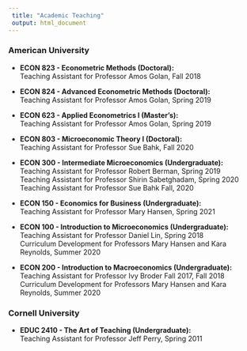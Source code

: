 ---
 title: "Academic Teaching"
 output: html_document
---
### American University 

* **ECON 823 - Econometric Methods (Doctoral):** \
Teaching Assistant for Professor Amos Golan, Fall 2018

* **ECON 824 - Advanced Econometric Methods (Doctoral):** \
Teaching Assistant for Professor Amos Golan, Spring 2019

* **ECON 623 - Applied Econometrics I (Master's):** \
Teaching Assistant for Professor Amos Golan, Spring 2019

* **ECON 803 - Microeconomic Theory I (Doctoral):** \
Teaching Assistant for Professor Sue Bahk, Fall 2020

* **ECON 300 - Intermediate Microeconomics (Undergraduate):** \
Teaching Assistant for Professor Robert Berman, Spring 2019    \
Teaching Assistant for Professor Shirin Sabetghadam, Spring 2020 \
Teaching Assistant for Professor Sue Bahk Fall, 2020

* **ECON 150 - Economics for Business (Undergraduate):** \
Teaching Assistant for Professor Mary Hansen, Spring 2021

* **ECON 100 - Introduction to Microeconomics (Undergraduate):** \
Teaching Assistant for Professor Daniel Lin, Spring 2018          \
Curriculum Development for Professors Mary Hansen and Kara Reynolds, Summer 2020

* **ECON 200 - Introduction to Macroeconomics (Undergraduate):** \
Teaching Assistant for Professor Ivy Broder Fall 2017, Fall 2018 \
Curriculum Development for Professors Mary Hansen and Kara Reynolds, Summer 2020

### Cornell University

* **EDUC 2410 - The Art of Teaching (Undergraduate):** \
Teaching Assistant for Professor Jeff Perry, Spring 2011
